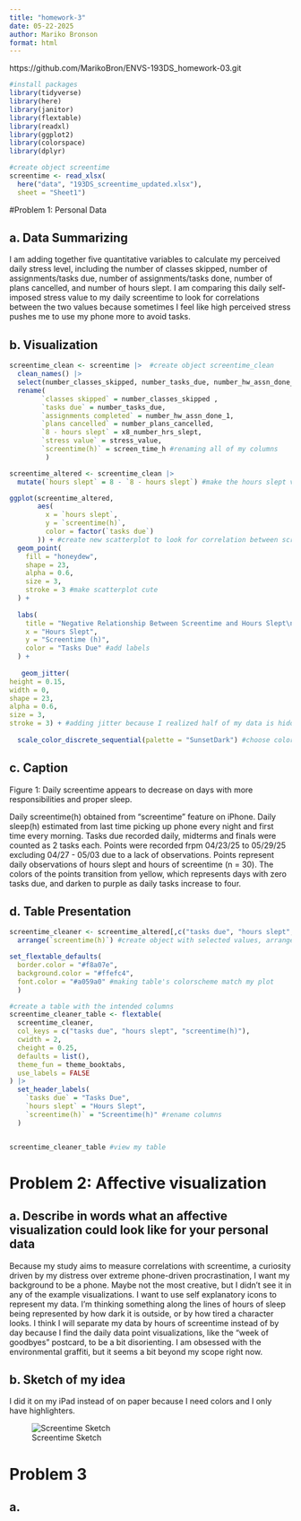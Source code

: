 ```yaml
---
title: "homework-3"
date: 05-22-2025
author: Mariko Bronson
format: html
---
```


https://github.com/MarikoBron/ENVS-193DS_homework-03.git

```r
#install packages
library(tidyverse)
library(here)
library(janitor)
library(flextable)
library(readxl)
library(ggplot2)
library(colorspace)
library(dplyr)

#create object screentime
screentime <- read_xlsx(
  here("data", "193DS_screentime_updated.xlsx"),
  sheet = "Sheet1")
```

#Problem 1: Personal Data

## a. Data Summarizing

I am adding together five quantitative variables to calculate my perceived daily stress level, including the number of classes skipped, number of assignments/tasks due, number of assignments/tasks done, number of plans cancelled, and number of hours slept. I am comparing this daily self-imposed stress value to my daily screentime to look for correlations between the two values because sometimes I feel like high perceived stress pushes me to use my phone more to avoid tasks.

## b. Visualization

```r

screentime_clean <- screentime |>  #create object screentime_clean
  clean_names() |> 
  select(number_classes_skipped, number_tasks_due, number_hw_assn_done_1, number_plans_cancelled, x8_number_hrs_slept, stress_value, screen_time_h) |> 
  rename( 
        `classes skipped` = number_classes_skipped ,
        `tasks due` = number_tasks_due,
        `assignments completed` = number_hw_assn_done_1,
        `plans cancelled` = number_plans_cancelled,
        `8 - hours slept` = x8_number_hrs_slept,
        `stress value` = stress_value,
        `screentime(h)` = screen_time_h #renaming all of my columns
         ) 

```

```r

screentime_altered <- screentime_clean |> 
  mutate(`hours slept` = 8 - `8 - hours slept`) #make the hours slept variable less confusing because i am not using stress points in this version

ggplot(screentime_altered, 
       aes(
         x = `hours slept`,
         y = `screentime(h)`,
         color = factor(`tasks due`)
       )) + #create new scatterplot to look for correlation between screentime, hours slept, and tasks due
  geom_point(
    fill = "honeydew", 
    shape = 23,
    alpha = 0.6,
    size = 3,
    stroke = 3 #make scatterplot cute
  ) +
  
  labs(
    title = "Negative Relationship Between Screentime and Hours Slept\nand Between Screentime and Number of Tasks Due",
    x = "Hours Slept",
    y = "Screentime (h)",
    color = "Tasks Due" #add labels
  ) +
  
   geom_jitter(
height = 0.15, 
width = 0,
shape = 23,
alpha = 0.6,
size = 3, 
stroke = 3) + #adding jitter because I realized half of my data is hidden
  
  scale_color_discrete_sequential(palette = "SunsetDark") #choose colors

```


## c. Caption

Figure 1: Daily screentime appears to decrease on days with more responsibilities and proper sleep.

Daily screentime(h) obtained from "screentime" feature on iPhone. Daily sleep(h) estimated from last time picking up phone every night and first time every morning. Tasks due recorded daily, midterms and finals were counted as 2 tasks each. Points were recorded frpm 04/23/25 to 05/29/25 excluding 04/27 - 05/03 due to a lack of observations. Points represent daily observations of hours slept and hours of screentime (n = 30). The colors of the points transition from yellow, which represents days with zero tasks due, and darken to purple as daily tasks increase to four.


## d. Table Presentation

```r

screentime_cleaner <- screentime_altered[,c("tasks due", "hours slept", "screentime(h)")] |>  
  arrange(`screentime(h)`) #create object with selected values, arrange my increasing screentime/dependent var

set_flextable_defaults(
  border.color = "#f8a07e",
  background.color = "#ffefc4",
  font.color = "#a059a0" #making table's colorscheme match my plot
  )

#create a table with the intended columns
screentime_cleaner_table <- flextable(
  screentime_cleaner,
  col_keys = c("tasks due", "hours slept", "screentime(h)"),
  cwidth = 2,
  cheight = 0.25,
  defaults = list(),
  theme_fun = theme_booktabs,
  use_labels = FALSE
) |> 
  set_header_labels(
    `tasks due` = "Tasks Due",
    `hours slept` = "Hours Slept",
    `screentime(h)` = "Screentime(h)" #rename columns
  ) 


screentime_cleaner_table #view my table

```

# Problem 2: Affective visualization

## a. Describe in words what an affective visualization could look like for your personal data

Because my study aims to measure correlations with screentime, a curiosity driven by my distress over extreme phone-driven procrastination, I want my background to be a phone. Maybe not the most creative, but I didn't see it in any of the example visualizations. I want to use self explanatory icons to represent my data. I'm thinking something along the lines of hours of sleep being represented by how dark it is outside, or by how tired a character looks. I think I will separate my data by hours of screentime instead of by day because I find the daily data point visualizations, like the "week of goodbyes" postcard, to be a bit disorienting. I am obsessed with the environmental graffiti, but it seems a bit beyond my scope right now. 

## b. Sketch of my idea

I did it on my iPad instead of on paper because I need colors and I only have highlighters. 

![Screentime Sketch](data/sketch.jpg)



# Problem 3

## a.